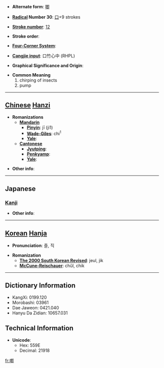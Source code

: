 * '''Alternate form''': [[唧]]

* '''[[Wiktionary:Chinese radical index| Radical]] Number 30''': [[Wiktionary:Chinese radical index 口|口]]+9 strokes

* '''[[Wiktionary:Chinese total strokes index|Stroke number]]''': [[Wiktionary:Chinese total strokes index 12|12]]

* '''Stroke order''': 

* '''[[Wiktionary:Chinese four corner index|Four-Corner System]]''': 

* '''[[Wiktionary:Chinese Cangjie index|Cangjie input]]''': 口竹心中 (RHPL)

* '''Graphical Significance and Origin''': 

* '''Common Meaning'''
*#chirping of insects
*# pump


----

== [[Chinese]] [[Hanzi]] ==

* '''Romanizations'''
** '''[[Mandarin]]'''
*** '''[[Pinyin]]''': jī (ji1)
*** '''[[Wade-Giles]]''': chi<sup>1</sup>
*** '''[[Yale]]''': 
** '''[[Cantonese]]'''
*** '''[[Jyutping]]''':
*** '''[[Penkyamp]]''': 
*** '''[[Yale]]''': 

* '''Other info''': 

----

==Japanese==
===[[Kanji]]===
{{kanji|on readings=[[そく]] (soku), [[しょく]] (shoku)|kun readings=[[かこつ]] (kakotsu)}}

* '''Other info''':  

----

== [[Korean]] [[Hanja]] ==

* '''Pronunciation''': 즐, 직

* '''Romanization'''
** '''[[The 2000 South Korean Revised Romanization|The 2000 South Korean Revised]]''': jeul, jik
** '''[[McCune-Reischauer]]''': chŭl, chik

----

== Dictionary Information ==

* KangXi: 0199.120
* Morobashi: 03961
* Dae Jaweon: 0421.040
* Hanyu Da Zidian: 10657.031

== Technical Information ==

* '''Unicode''':
** Hex: 559E
** Decimal: 21918

[[fr:喞]]